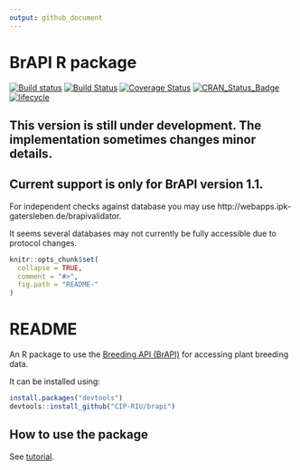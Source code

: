 ```yaml
---
output: github_document
---
```


<!-- README.md is generated from README.Rmd. Please edit that file -->

# BrAPI R package 


<!-- README.md is generated from README.Rmd. Please edit that file -->
 
[![Build status](https://ci.appveyor.com/api/projects/status/7qsrpldj8g3m3lu3?svg=true)](https://ci.appveyor.com/project/cipriuhq/brapi)
[![Build Status](https://travis-ci.org/CIP-RIU/brapi.svg?branch=master)](https://travis-ci.org/CIP-RIU/brapi)
[![Coverage Status](https://img.shields.io/codecov/c/github/CIP-RIU/brapi/master.svg)](https://codecov.io/github/CIP-RIU/brapi?branch=master)
[![CRAN_Status_Badge](http://www.r-pkg.org/badges/version/brapi)](https://cran.r-project.org/package=brapi)
[![lifecycle](https://img.shields.io/badge/lifecycle-maturing-blue.svg)](https://www.tidyverse.org/lifecycle/#maturing)

## This version is still under development. The implementation sometimes changes minor details.

## Current support is only for BrAPI version 1.1.

For independent checks against database you may use http://webapps.ipk-gatersleben.de/brapivalidator.

It seems several databases may not currently be fully accessible due to protocol changes. 

```r
knitr::opts_chunk$set(
  collapse = TRUE,
  comment = "#>",
  fig.path = "README-"
)
```

# README

An R package to use the [Breeding API (BrAPI)](http://docs.brapi.apiary.io) for accessing plant breeding data.

It can be installed using:

```r
install.packages("devtools")
devtools::install_github("CIP-RIU/brapi")
```


## How to use the package

See [tutorial](https://github.com/CIP-RIU/brapi/blob/master/inst/doc/tutorial.Rmd).
